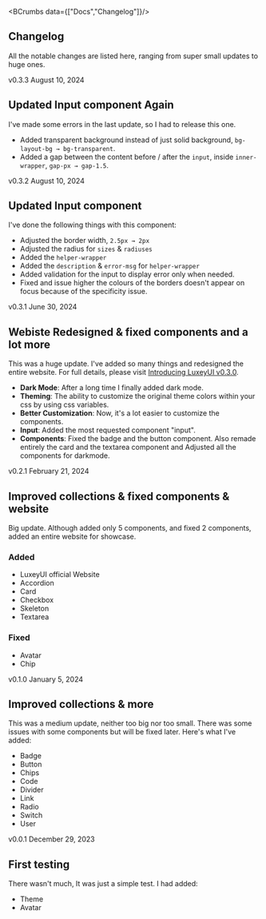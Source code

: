 
<Helmet>
  <title>Changelog | LuxeyUI - Elevate your design effortlessly and quickly</title>
  <meta name="description" content="LuxeyUI - Changelog. Here you can find all the changes that have been made since the library was made ranging from super small updates to large ones."/>
</Helmet>

<BCrumbs data={["Docs","Changelog"]}/>

<Article>

# Changelog

All the notable changes are listed here, ranging from super small updates to huge ones.

<Chip>v0.3.3</Chip>
<Time>August 10, 2024</Time>

## Updated Input component Again

I've made some errors in the last update, so I had to release this one. 

 - Added transparent background instead of just solid background, `bg-layout-bg → bg-transparent`.
 - Added a gap between the content before / after the `input`, inside `inner-wrapper`, `gap-px → gap-1.5`.

<Chip>v0.3.2</Chip>
<Time>August 10, 2024</Time>

## Updated Input component

I've done the following things with this component:

 - Adjusted the border width, `2.5px → 2px`
 - Adjusted the radius for `sizes` & `radiuses` 
 - Added the `helper-wrapper`
 - Added the `description` & `error-msg` for `helper-wrapper`
 - Added validation for the input to display error only when needed. 
 - Fixed and issue higher the colours of the borders doesn't appear on focus because of the specificity issue.

<Chip>v0.3.1</Chip>
<Time>June 30, 2024</Time>

## Webiste Redesigned & fixed components and a lot more

This was a huge update. I've added so many things and redesigned the entire website. For full details, please visit [Introducing LuxeyUI v0.3.0](http://localhost:5173/blog/Introducing%20v0.3.0).

- **Dark Mode**: After a long time I finally added dark mode. 
- **Theming**: The ability to customize the original theme colors within your css by using css variables. 
- **Better Customization**: Now, it's a lot easier to customize the components. 
- **Input**: Added the most requested component "input".
- **Components**: Fixed the badge and the button component. Also remade entirely the card and the textarea component and Adjusted all the components for darkmode. 

<Chip>v0.2.1</Chip>
<Time>February 21, 2024</Time>

## Improved collections & fixed components & website

Big update. Although added only 5 components, and fixed 2 components, added an entire website for showcase.

### Added

- LuxeyUI official Website
- Accordion
- Card
- Checkbox
- Skeleton
- Textarea

### Fixed

- Avatar
- Chip

<Chip>v0.1.0</Chip>
<Time>January 5, 2024</Time>

## Improved collections & more
This was a medium update, neither too big nor too small. There was some issues with some components but will be fixed later. Here's what I've added:

- Badge
- Button
- Chips
- Code
- Divider
- Link
- Radio
- Switch
- User

<Chip>v0.0.1</Chip>
<Time>December 29, 2023</Time>

## First testing

There wasn't much, It was just a simple test. I had added: 

- Theme 
- Avatar

<wbr/>

</Article>